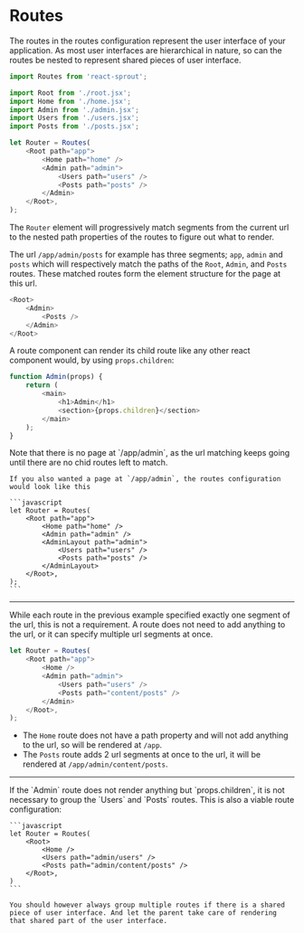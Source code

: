# Routes

The routes in the routes configuration represent the user interface of your application.
As most user interfaces are hierarchical in nature, so can the routes be nested to represent shared pieces of user interface.

```javascript
import Routes from 'react-sprout';

import Root from './root.jsx';
import Home from './home.jsx';
import Admin from './admin.jsx';
import Users from './users.jsx';
import Posts from './posts.jsx';

let Router = Routes(
	<Root path="app">
		<Home path="home" />
		<Admin path="admin">
			<Users path="users" />
			<Posts path="posts" />
		</Admin>
	</Root>,
);
```

The `Router` element will progressively match segments from the current url to the nested path properties of the routes to figure out what to render.

The url `/app/admin/posts` for example has three segments; `app`, `admin` and `posts` which will respectively match the paths of the `Root`, `Admin`, and `Posts` routes.
These matched routes form the element structure for the page at this url.

```javascript
<Root>
	<Admin>
		<Posts />
	</Admin>
</Root>
```

A route component can render its child route like any other react component would, by using `props.children`:

```javascript
function Admin(props) {
	return (
		<main>
			<h1>Admin</h1>
			<section>{props.children}</section>
		</main>
	);
}
```

<Info>
	Note that there is no page at `/app/admin`, as the url matching keeps going until there are no chid routes left to match.

    If you also wanted a page at `/app/admin`, the routes configuration would look like this

    ```javascript
    let Router = Routes(
    	<Root path="app">
    		<Home path="home" />
    		<Admin path="admin" />
    		<AdminLayout path="admin">
    			<Users path="users" />
    			<Posts path="posts" />
    		</AdminLayout>
    	</Root>,
    );
    ```

</Info>

<hr />

While each route in the previous example specified exactly one segment of the url, this is not a requirement. A route does not need to add anything to the url, or it can specify multiple url segments at once.

```javascript
let Router = Routes(
	<Root path="app">
		<Home />
		<Admin path="admin">
			<Users path="users" />
			<Posts path="content/posts" />
		</Admin>
	</Root>,
);
```

- The `Home` route does not have a path property and will not add anything to the url, so will be rendered at `/app`.
- The `Posts` route adds 2 url segments at once to the url, it will be rendered at `/app/admin/content/posts`.

<hr />

<Info>
	If the `Admin` route does not render anything but `props.children`, it is not necessary to group the `Users` and `Posts` routes.
	This is also a viable route configuration:

    ```javascript
    let Router = Routes(
    	<Root>
    		<Home />
    		<Users path="admin/users" />
    		<Posts path="admin/content/posts" />
    	</Root>,
    )
    ```

    You should however always group multiple routes if there is a shared piece of user interface. And let the parent take care of rendering that shared part of the user interface.

</Info>
